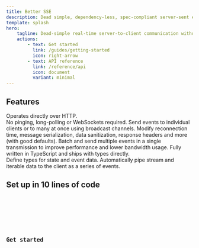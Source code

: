 ```yaml
---
title: Better SSE
description: Dead simple, dependency-less, spec-compliant server-sent events implementation for Node, written in TypeScript.
template: splash
hero:
    tagline: Dead-simple real-time server-to-client communication without WebSockets.
    actions:
        - text: Get started
          link: /guides/getting-started
          icon: right-arrow
        - text: API reference
          link: /reference/api
          icon: document
          variant: minimal
---
```



## Features

<CardGrid stagger>
	<Card title="Easy real-time communication" icon="rocket">
		Operates directly over HTTP.<br />No pinging, long-polling or WebSockets required.
	</Card>
	<Card title="Multi-client broadcasting" icon="rss">
		Send events to individual clients or to many at once using broadcast channels.
	</Card>
	<Card title="Highly configurable" icon="setting">
		Modify reconnection time, message serialization, data sanitization, response headers and more (with good defaults).
	</Card>
	<Card title="Event batching" icon="seti:default">
		Batch and send multiple events in a single transmission to improve performance and lower bandwidth usage.
	</Card>
	<Card title="First-class TypeScript" icon="seti:typescript">
		Fully written in TypeScript and ships with types directly.<br />Define types for state and event data.
	</Card>
	<Card title="Pipe streams and iterables" icon="seti:pipeline">
		Automatically pipe stream and iterable data to the client as a series of events.
	</Card>
</CardGrid>

## Set up in 10 lines of code

<Tabs>
    <TabItem label="Server">
        <Code title="server.ts" code={serverCode} lang="typescript" />
    </TabItem>
    <TabItem label="Client">
        <Code title="client.ts" code={clientCode} lang="typescript" />
    </TabItem>
</Tabs>

## Get started

<CardGrid>
	<LinkCard title="Getting started guide" description="Learn about using SSE to send events to your clients in real time" href="/guides/getting-started" />
	<LinkCard title="API reference" description="Read the reference documentation for all package exports" href="/reference/api" />
	<LinkCard title="Compare with other tools" description="Compare the features of Better SSE with other Node SSE libraries" href="/reference/comparison" />
	<LinkCard title="Usage recipes" description="See examples of using Better SSE with popular HTTP frameworks" href="/reference/recipes" />
</CardGrid>
